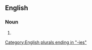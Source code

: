 ==English==

===Noun===
{{head|en|noun form}}

# {{plural of|surgery|lang=en}}

[[Category:English plurals ending in "-ies"]]